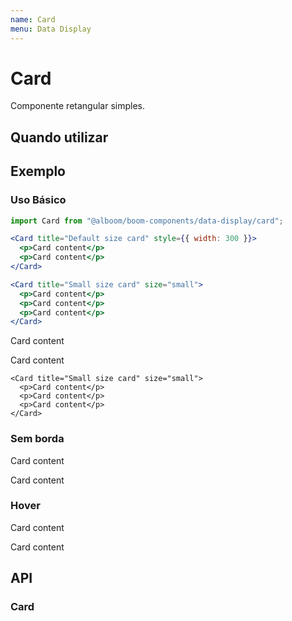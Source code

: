 ```yaml
---
name: Card
menu: Data Display
---
```




# Card

Componente retangular simples.

## Quando utilizar

## Exemplo

### Uso Básico

```jsx
import Card from "@alboom/boom-components/data-display/card";

<Card title="Default size card" style={{ width: 300 }}>
  <p>Card content</p>
  <p>Card content</p>
</Card>

<Card title="Small size card" size="small">
  <p>Card content</p>
  <p>Card content</p>
  <p>Card content</p>
</Card>
```

<Playground>
  <div>
    <Card title="Default size card" style={{ width: 300 }}>
      <p>Card content</p>
      <p>Card content</p>
    </Card>

    <Card title="Small size card" size="small">
      <p>Card content</p>
      <p>Card content</p>
      <p>Card content</p>
    </Card>

  </div>

</Playground>

### Sem borda

<Playground>
  <Card title="Card title" bordered={false}>
    <p>Card content</p>
    <p>Card content</p>
  </Card>
</Playground>

### Hover

<Playground>
  <Card title="Card title" hoverable>
    <p>Card content</p>
    <p>Card content</p>
  </Card>
</Playground>

## API

### Card

<Props of={Card} />
